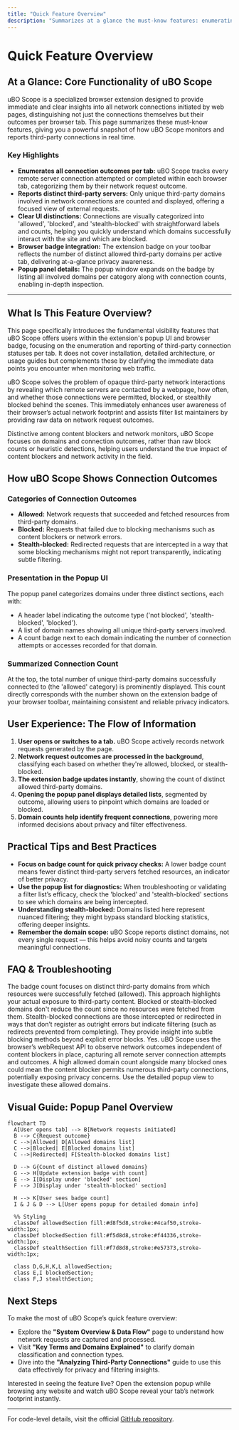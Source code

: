 ```yaml
---
title: "Quick Feature Overview"
description: "Summarizes at a glance the must-know features: enumerating all connection outcomes per tab, reporting distinct third-party servers, UI distinctions between blocked/allowed/stealth connections, and how these metrics appear in the browser’s badge and extension popup."
---
```


# Quick Feature Overview

## At a Glance: Core Functionality of uBO Scope

uBO Scope is a specialized browser extension designed to provide immediate and clear insights into all network connections initiated by web pages, distinguishing not just the connections themselves but their outcomes per browser tab. This page summarizes these must-know features, giving you a powerful snapshot of how uBO Scope monitors and reports third-party connections in real time.

### Key Highlights
- **Enumerates all connection outcomes per tab:** uBO Scope tracks every remote server connection attempted or completed within each browser tab, categorizing them by their network request outcome.
- **Reports distinct third-party servers:** Only unique third-party domains involved in network connections are counted and displayed, offering a focused view of external requests.
- **Clear UI distinctions:** Connections are visually categorized into 'allowed', 'blocked', and 'stealth-blocked' with straightforward labels and counts, helping you quickly understand which domains successfully interact with the site and which are blocked.
- **Browser badge integration:** The extension badge on your toolbar reflects the number of distinct allowed third-party domains per active tab, delivering at-a-glance privacy awareness.
- **Popup panel details:** The popup window expands on the badge by listing all involved domains per category along with connection counts, enabling in-depth inspection.

---

## What Is This Feature Overview?

This page specifically introduces the fundamental visibility features that uBO Scope offers users within the extension's popup UI and browser badge, focusing on the enumeration and reporting of third-party connection statuses per tab. It does not cover installation, detailed architecture, or usage guides but complements these by clarifying the immediate data points you encounter when monitoring web traffic.

uBO Scope solves the problem of opaque third-party network interactions by revealing which remote servers are contacted by a webpage, how often, and whether those connections were permitted, blocked, or stealthily blocked behind the scenes. This immediately enhances user awareness of their browser’s actual network footprint and assists filter list maintainers by providing raw data on network request outcomes.

Distinctive among content blockers and network monitors, uBO Scope focuses on domains and connection outcomes, rather than raw block counts or heuristic detections, helping users understand the true impact of content blockers and network activity in the field.


## How uBO Scope Shows Connection Outcomes

### Categories of Connection Outcomes
- **Allowed:** Network requests that succeeded and fetched resources from third-party domains.
- **Blocked:** Requests that failed due to blocking mechanisms such as content blockers or network errors.
- **Stealth-blocked:** Redirected requests that are intercepted in a way that some blocking mechanisms might not report transparently, indicating subtle filtering.

### Presentation in the Popup UI

The popup panel categorizes domains under three distinct sections, each with:
- A header label indicating the outcome type ('not blocked', 'stealth-blocked', 'blocked').
- A list of domain names showing all unique third-party servers involved.
- A count badge next to each domain indicating the number of connection attempts or accesses recorded for that domain.

### Summarized Connection Count

At the top, the total number of unique third-party domains successfully connected to (the 'allowed' category) is prominently displayed. This count directly corresponds with the number shown on the extension badge of your browser toolbar, maintaining consistent and reliable privacy indicators.


## User Experience: The Flow of Information

1. **User opens or switches to a tab.** uBO Scope actively records network requests generated by the page.
2. **Network request outcomes are processed in the background**, classifying each based on whether they're allowed, blocked, or stealth-blocked.
3. **The extension badge updates instantly**, showing the count of distinct allowed third-party domains.
4. **Opening the popup panel displays detailed lists**, segmented by outcome, allowing users to pinpoint which domains are loaded or blocked.
5. **Domain counts help identify frequent connections**, powering more informed decisions about privacy and filter effectiveness.


## Practical Tips and Best Practices

- **Focus on badge count for quick privacy checks:** A lower badge count means fewer distinct third-party servers fetched resources, an indicator of better privacy.
- **Use the popup list for diagnostics:** When troubleshooting or validating a filter list’s efficacy, check the 'blocked' and 'stealth-blocked' sections to see which domains are being intercepted.
- **Understanding stealth-blocked:** Domains listed here represent nuanced filtering; they might bypass standard blocking statistics, offering deeper insights.
- **Remember the domain scope:** uBO Scope reports distinct domains, not every single request — this helps avoid noisy counts and targets meaningful connections.


## FAQ & Troubleshooting

<AccordionGroup title="Quick Feature Overview FAQs">
<Accordion title="Why does the badge count only include allowed domains?">
The badge count focuses on distinct third-party domains from which resources were successfully fetched (allowed). This approach highlights your actual exposure to third-party content. Blocked or stealth-blocked domains don't reduce the count since no resources were fetched from them.
</Accordion>
<Accordion title="How are stealth-blocked domains different from blocked ones?">
Stealth-blocked connections are those intercepted or redirected in ways that don’t register as outright errors but indicate filtering (such as redirects prevented from completing). They provide insight into subtle blocking methods beyond explicit error blocks.
</Accordion>
<Accordion title="Is the connection data accurate regardless of other content blockers?">
Yes. uBO Scope uses the browser’s webRequest API to observe network outcomes independent of content blockers in place, capturing all remote server connection attempts and outcomes.
</Accordion>
<Accordion title="What if I see many blocked domains but a high allowed count?">
A high allowed domain count alongside many blocked ones could mean the content blocker permits numerous third-party connections, potentially exposing privacy concerns. Use the detailed popup view to investigate these allowed domains.
</Accordion>
</AccordionGroup>


## Visual Guide: Popup Panel Overview

```mermaid
flowchart TD
  A[User opens tab] --> B[Network requests initiated]
  B --> C{Request outcome}
  C -->|Allowed| D[Allowed domains list]
  C -->|Blocked| E[Blocked domains list]
  C -->|Redirected| F[Stealth-blocked domains list]

  D --> G{Count of distinct allowed domains}
  G --> H[Update extension badge with count]
  E --> I[Display under 'blocked' section]
  F --> J[Display under 'stealth-blocked' section]

  H --> K[User sees badge count]
  I & J & D --> L[User opens popup for detailed domain info]

  %% Styling
  classDef allowedSection fill:#d8f5d8,stroke:#4caf50,stroke-width:1px;
  classDef blockedSection fill:#f5d8d8,stroke:#f44336,stroke-width:1px;
  classDef stealthSection fill:#f7d8d8,stroke:#e57373,stroke-width:1px;

  class D,G,H,K,L allowedSection;
  class E,I blockedSection;
  class F,J stealthSection;
```


## Next Steps

To make the most of uBO Scope’s quick feature overview:
- Explore the **"System Overview & Data Flow"** page to understand how network requests are captured and processed.
- Visit **"Key Terms and Domains Explained"** to clarify domain classification and connection types.
- Dive into the **"Analyzing Third-Party Connections"** guide to use this data effectively for privacy and filtering insights.

Interested in seeing the feature live? Open the extension popup while browsing any website and watch uBO Scope reveal your tab’s network footprint instantly.

---

For code-level details, visit the official [GitHub repository](https://github.com/gorhill/uBO-Scope).